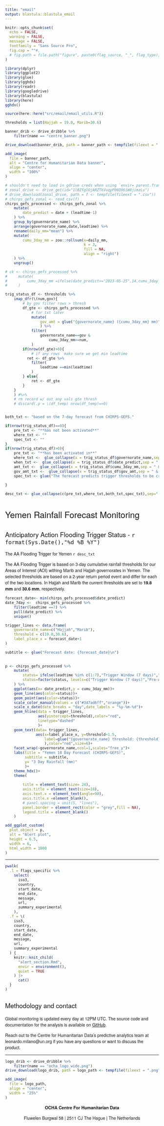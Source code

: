```yaml
---
title: "email"
output: blastula::blastula_email
---
```


<style type ="text/css">
h1 {
  font-family: Arvo, "Helvetica Neue", Helvetica, Arial, sans-serif;
  font-weight: normal
}

h2 {
  font-family: Arvo, "Helvetica Neue", Helvetica, Arial, sans-serif;
  font-weight: normal
}

h3 {
  font-family: Arvo, "Helvetica Neue", Helvetica, Arial, sans-serif;
  font-weight: normal
}

p {
  font-family: "Source Sans Pro", "Helvetica Neue", Helvetica, Arial, sans-serif
}

.banner {
  width: 100%;
  max-width: 1000px
}

</style>
```r
knitr::opts_chunk$set(
  echo = FALSE,
  warning = FALSE,
  message = FALSE,
  fontfamily = "Sans Source Pro",
  fig.cap = ""#,
  # fig.path = file.path("figure", paste0(flag_source, "_", flag_type), "")
)

library(dplyr)
library(ggplot2)
library(glue)
library(gghdx)
library(readr)
library(googledrive)
library(blastula)
library(here)
gghdx()

source(here::here("src/email/email_utils.R"))

thresholds = list(Hajjah = 19.8, Marib=30.6)
```

```r

banner_drib <- drive_dribble %>% 
    filter(name == "centre_banner.png")

drive_download(banner_drib, path = banner_path <- tempfile(fileext = ".png"))

add_image(
  file = banner_path,
  alt = "Centre for Humanitarian Data banner",
  align = "center",
  width = "100%"
)

```



```r
# shouldn't need to load in gdrive creds when using `envir= parent.frame()`
# zonal_drive <- drive_get(id="1lBZfglOjARZTkVuqyP08O96iW8jimzLu")
# drive_download(zonal_drive, path = f <- tempfile(fileext = ".csv"))
# chirps_gefs_zonal <- read_csv(f)
chirps_gefs_processed <- chirps_gefs_zonal %>% 
    mutate(
        date_predict = date + (leadtime-1)
    ) %>% 
    group_by(governorate_name) %>% 
    arrange(governorate_name,date,leadtime) %>% 
    rename(daily_mm="mean") %>% 
    mutate(
        cumu_3day_mm = zoo::rollsum(x=daily_mm,
                                    k = 3,
                                    fill = NA,
                                    align = "right")
    ) %>% 
    ungroup()

# ck <- chirps_gefs_processed %>% 
#     mutate(
#         cumu_3day_mm =ifelse(date_predict>="2023-05-25",14,cumu_3day_mm)
#     )

trig_status_df <- thresholds %>% 
    imap_dfr(\(num,gov){
        # by gov filter rows > thresh
        df_gte <- chirps_gefs_processed %>% 
            # for txt later
            mutate(
                gov_amt = glue("{governorate_name} ({cumu_3day_mm} mm)")
                ) %>% 
            filter(
                governorate_name==gov &
                    cumu_3day_mm>=num,
            ) 
        if(nrow(df_gte)>0){
            # if any rows  make sure we get min leadtime
          ret <- df_gte %>% 
            filter(
                leadtime ==min(leadtime)
            )
        } else{
            ret <- df_gte
        }
    }
    ) #%>% 
    # rm record w/ out any vals gte thresh
    # discard(.p = \(df_temp) nrow(df_temp)==0)


both_txt <- "based on the 7-day forecast from CHIRPS-GEFS."

if(nrow(trig_status_df)==0){
    pre_txt <- "**has not been activated**"
    where_txt <- ""
    spec_txt <- ""
}
if(nrow(trig_status_df)>0){
    pre_txt <- "**has been activated in**"
    where_txt <-  glue_collapse(x = trig_status_df$governorate_name,sep = " & ")
    when_txt <-  glue_collapse(x = trig_status_df$date_predict,sep = " & ") 
    amt_txt <-  glue_collapse(x = trig_status_df$cumu_3day_mm,sep = " & ") 
    gov_amt_txt <-  glue_collapse(x = trig_status_df$gov_amt,sep = " & ") 
    spec_txt <- glue("The forecast predicts trigger thresholds to be crossed on {when_txt} for {gov_amt_txt}{ifelse(nrow(trig_status_df)>1,', respectively.', '.')}")
    
}

desc_txt <- glue_collapse(c(pre_txt,where_txt,both_txt,spec_txt),sep=" ")

```

# Yemen Rainfall Forecast Monitoring

## Anticipatory Action Flooding Trigger Status - `r format(Sys.Date(),"%d %B %Y")`

The AA Flooding Trigger for Yemen `r desc_txt`

The AA Flooding Trigger is based on 3-day cumulative rainfall thresholds for our Areas of Interest (AOI) withing Marib and Hajjah governorates in Yemen. The selected thresholds are based on a 2-year return period event and differ for each of the two locations. In Hajjah and Marib the current thresholds are set to **19.8 mm** and **30.6 mm**, respectively.



```r
forecast_date<- min(chirps_gefs_processed$date_predict)
date_7day <-  chirps_gefs_processed %>% 
    filter(leadtime ==7) %>% 
    pull(date_predict) %>% 
    unique()

trigger_lines <- data.frame(
    governorate_name=c("Hajjah","Marib"),
    threshold = c(19.8,30.6),
    label_place_x = forecast_date+1
)

subtitle <- glue("Forecast date: {forecast_date}\n")
                 
                 
p <- chirps_gefs_processed %>% 
    mutate(
        status= ifelse(leadtime %in% c(1:7),"Trigger Window (7 days)","Pre-Alert"),
        status=factor(status, levels=c("Trigger Window (7 days)","Pre-Alert"))
    ) %>% 
    ggplot(aes(x= date_predict,y = cumu_3day_mm))+
    geom_line(aes(color=status))+
    geom_point(aes(color=status))+
    scale_color_manual(values = c("#347ad6ff","orange"))+
    scale_x_date(date_breaks = "day",date_labels = "%y-%m-%d")+
    geom_hline(data = trigger_lines,
               aes(yintercept=threshold),color="red",
               linetype="dashed"
               )+
    geom_text(data= trigger_lines,
              aes(x=label_place_x, y=threshold+1.5,
                  label=glue("{governorate_name} threshold: {threshold}")
                  ),color="red",size=6)+
    facet_wrap(~governorate_name,ncol=1,scales="free_y")+
    labs(title = "Yemen 10 Day Forecast (CHIRPS-GEFS)",
         subtitle = subtitle,
         y= "3 Day Rainfall (mm)"
         )+
    theme_hdx()+
    theme(
        
        title = element_text(size= 24),
        axis.title = element_text(size=18),
        axis.text.x = element_text(angle=90),
        axis.title.x =element_blank(),
        # panel.spacing = unit(5, "lines"),
        panel.border = element_rect(color = "grey",fill = NA),
        legend.title = element_blank()
    )
```

```r
add_ggplot_custom(
  plot_object = p,
  alt = "Alert plot",
  height = 6.5,
  width = 6,
  html_width = 1000
)

```



----

```r

pwalk(
  .l = flags_specific %>%
    select(
      iso3,
      country,
      start_date,
      end_date,
      message,
      url,
      summary_experimental
    ),
  .f = \(
    iso3,
    country,
    start_date,
    end_date,
    message,
    url,
    summary_experimental
  ) {
    knitr::knit_child(
      "alert_section.Rmd",
      envir = environment(),
      quiet = TRUE
    ) |>
      cat()
  }
)
```

## Methodology and contact

Global monitoring is updated every day at 12PM UTC. The source code and documentation
for the analysis is available on [GitHub](https://github.com/OCHA-DAP/pa-aa-yem-flooding/).


Reach out to the Centre for Humanitarian Data's predictive analytics team at
leonardo.milano@un.org if you have any questions or want to discuss the product.

----

```r
logo_drib <- drive_dribble %>% 
    filter(name == "ocha_logo_wide.png")
drive_download(logo_drib, path = logo_path <- tempfile(fileext = ".png"))

add_image(
  file = logo_path,
  align = "center",
  width = "25%"
)
```

<p>
<center>

<b> OCHA Centre For Humanitarian Data </b>

Fluwelen Burgwal 58 | 2511 CJ The Hague | The Netherlands

</center>
</p>

